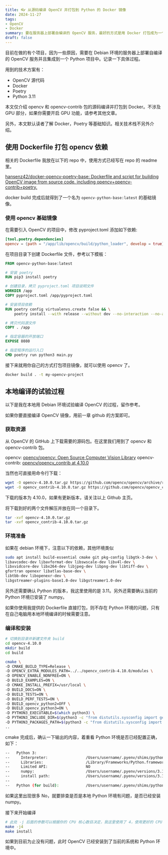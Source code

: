 ```yaml
---
title: 👓 从源码编译 OpenCV 并打包到 Python 的 Docker 镜像
date: 2024-11-27
tags:
- OpenCV
- Docker
summary: 要在服务器上部署自编译的 OpenCV 服务，最好的方式是用 Docker 打包成为一个独立的镜像并发布到服务器。过程实在挺复杂的做个记录。
draft: false
---
```


目前在做的有个项目，因为一些原因，需要在 Debian 环境的服务器上部署自编译的 OpenCV 服务并且集成到一个 Python 项目中。记录一下具体过程。

用到的技术方案有：
- OpenCV 源代码
- Docker
- Poetry
- Python 3.11

本文仅介绍 opencv 和 opencv-contrib 包的源码编译并打包到 Docker。不涉及 GPU 部分，如果你需要开启 GPU 功能，请参考其他文章。

另外，本文默认读者了解 Docker，Poetry 等基础知识。相关技术栈不另外介绍。

## 使用 Dockerfile 打包 opencv 依赖

相关的 Dockerfile 我放在以下的 repo 中，使用方式已经写在 repo 的 readme 里。

[hansenz42/docker-opencv-poetry-base: Dockerfile and script for building OpenCV image from source code. including opencv+opencv-contrib+poetry.](https://github.com/hansenz42/docker-opencv-poetry-base)

docker build 完成后就得到了一个名为 `opencv-python-base:latest` 的基础镜像。

### 使用 opencv 基础镜像

在需要引入 OpenCV 的项目中，修改 pyproject.toml 添加如下依赖:

```toml
[tool.poetry.dependencies]
opencv = {path = "/app/lib/opencv/build/python_loader", develop = true}
```

在项目目录下创建 Dockerfile 文件，参考以下模板：

```dockerfile
FROM opencv-python-base:latest

# 安装 poetry
RUN pip3 install poetry

# 创建目录，拷贝 pyproject.toml 项目说明文件
WORKDIR /app
COPY pyproject.toml /app/pyproject.toml

# 安装项目依赖
RUN poetry config virtualenvs.create false && \
    poetry install --with release --without dev --no-interaction --no-ansi --no-root

# 拷贝代码源文件
COPY . /app

# 指定容器的开放端口
EXPOSE 8080

# 指定程序的运行入口
CMD poetry run python3 main.py
```

接下来就用你自己的方式打包项目镜像，就可以使用 opencv 了。

```bash
docker build . -t my-opencv-project
```

## 本地编译的试验过程

以下是我在本地用 Debian 环境试验编译 OpenCV 的过程，留作参考。

如果你要直接编译 OpenCV 镜像，用前一章 github 的方案即可。

### 获取资源

从 OpenCV 的 GitHub 上下载需要的源码包。在这里我们用到了 opencv 和 opencv-contrib 包。

opencv: [opencv/opencv: Open Source Computer Vision Library](https://github.com/opencv/opencv)
opencv-contrib: [opencv/opencv_contrib at 4.10.0](https://github.com/opencv/opencv_contrib/tree/4.10.0)

当然也可直接用命令行下载：

```bash
wget -O opencv-4.10.0.tar.gz https://github.com/opencv/opencv/archive/refs/tags/4.10.0.tar.gz
wget -O opencv_contrib-4.10.0.tar.gz https://github.com/opencv/opencv_contrib/archive/refs/tags/4.10.0.tar.gz
```

下载的版本为 4.10.0，如果有更新版本，请关注以上 Github 主页。

将下载到好的两个文件解压并放在同一个目录下。

```bash
tar -xvf opencv-4.10.0.tar.gz
tar -xvf opencv_contrib-4.10.0.tar.gz
```

### 环境准备

如果在 debian 环境下，注意以下的依赖，其他环境类似

```bash
sudo apt install build-essential cmake git pkg-config libgtk-3-dev \
libavcodec-dev libavformat-dev libswscale-dev libv4l-dev \
libxvidcore-dev libx264-dev libjpeg-dev libpng-dev libtiff-dev \
gfortran openexr libatlas-base-dev \
libtbb-dev libopenexr-dev \
libgstreamer-plugins-base1.0-dev libgstreamer1.0-dev
```

另外还需要确认 Python 的版本，我这里使用的是 3.11。另外还需要确认当前的 Python 环境已安装了 numpy。

如果你使用我提供的 Dockerfile 直接打包，则不存在 Python 环境的问题，只有在自己电脑用本地环境编译的时候需要注意。

### 编译和安装

```bash
# 切换到目录并新建文件夹 build
cd opencv-4.10.0
mkdir build
cd build

cmake \
-D CMAKE_BUILD_TYPE=Release \
-D OPENCV_EXTRA_MODULES_PATH=../../opencv_contrib-4.10.0/modules \
-D OPENCV_ENABLE_NONFREE=ON \
-D BUILD_EXAMPLES=ON \
-D CMAKE_INSTALL_PREFIX=/usr/local \
-D BUILD_DOCS=ON \
-D BUILD_TESTS=ON \
-D BUILD_PERF_TESTS=ON \
-D BUILD_opencv_python2=OFF \
-D BUILD_opencv_python3=ON \
-D PYTHON3_EXECUTABLE=$(which python3) \
-D PYTHON3_INCLUDE_DIR=$(python3 -c "from distutils.sysconfig import get_python_inc; print(get_python_inc())") \
-D PYTHON3_PACKAGES_PATH=$(python3 -c "from distutils.sysconfig import get_python_lib; print(get_python_lib())") \
..
```

cmake 完成后，确认一下输出的内容，着重看 Python 环境是否已经配置正确，如下：

```bash
--   Python 3:
--     Interpreter:                 /Users/username/.pyenv/shims/python3 (ver 3.11.10)
--     Libraries:                   /Library/Frameworks/Python.framework/Versions/3.11/lib/libpython3.11.dylib (ver 3.11.10)
--     Limited API:                 NO
--     numpy:                       /Users/username/.pyenv/versions/3.11.10/lib/python3.11/site-packages/numpy/_core/include (ver 2.1.3)
--     install path:                /Users/username/.pyenv/versions/3.11.10/lib/python3.11/site-packages/cv2/python-3.11
--
--   Python (for build):            /Users/username/.pyenv/shims/python3
```

如果这里出现很多 No，就要排查是否是本地 Python 环境有问题，是否已经安装 numpy。

接下来开始编译

```bash
# 此处 -j 后面的参数可以根据你的 CPU 核心数目决定，我这里使用了 4，使用更好的 CPU 可以提升到 8 甚至 12
make -j4
make install
```
如果到目前为止没有问题，此时 OpenCV 已经安装到了当前的系统和 Python 环境中。
